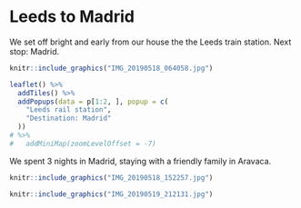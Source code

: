 # Leeds to Madrid

We set off bright and early from our house the the Leeds train station.
Next stop: Madrid.

```r
knitr::include_graphics("IMG_20190518_064058.jpg")
```

```r
leaflet() %>% 
  addTiles() %>% 
  addPopups(data = p[1:2, ], popup = c(
    "Leeds rail station",
    "Destination: Madrid"
  )) 
# %>% 
#   addMiniMap(zoomLevelOffset = -7)
```

We spent 3 nights in Madrid, staying with a friendly family in Aravaca.

```r
knitr::include_graphics("IMG_20190518_152257.jpg")
```



```r
knitr::include_graphics("IMG_20190519_212131.jpg")
```


